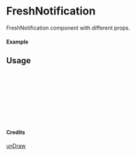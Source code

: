 
<Meta of={FreshNotification} title="unDraw/FreshNotification" />

# FreshNotification

FreshNotification component with different props.

#### Example

<Canvas of={FreshNotification.Primary} />

## Usage

```ts
import { FreshNotification } from "yadl-ui";

const Example = () => {
  return (
      <FreshNotification />
  );
};

export default Example;
```

#### Credits
[unDraw](https://undraw.co/illustrations)
